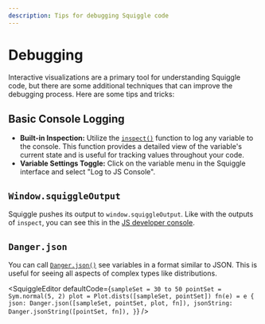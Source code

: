 ```yaml
---
description: Tips for debugging Squiggle code
---
```



# Debugging

Interactive visualizations are a primary tool for understanding Squiggle code, but there are some additional techniques that can improve the debugging process. Here are some tips and tricks:

## Basic Console Logging
  - **Built-in Inspection:** Utilize the [``inspect()``](/docs/Api/BuiltIn#inspect) function to log any variable to the console. This function provides a detailed view of the variable's current state and is useful for tracking values throughout your code.  
  - **Variable Settings Toggle:** Click on the variable menu in the Squiggle interface and select "Log to JS Console". 

## ``Window.squiggleOutput``
Squiggle pushes its output to ``window.squiggleOutput``. Like with the outputs of ``inspect``, you can see this in the [JS developer console](https://www.digitalocean.com/community/tutorials/how-to-use-the-javascript-developer-console).

## ``Danger.json``
You can call [``Danger.json()``](/docs/Api/Danger#json) see variables in a format similar to JSON. This is useful for seeing all aspects of complex types like distributions.

<SquiggleEditor
  defaultCode={`sampleSet = 30 to 50
pointSet = Sym.normal(5, 2)
plot = Plot.dists([sampleSet, pointSet])
fn(e) = e
{
  json: Danger.json([sampleSet, pointSet, plot, fn]),
  jsonString: Danger.jsonString([pointSet, fn]),
}`}
/>
